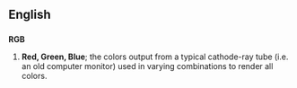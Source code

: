 ==English==

==={{Initialism}}===
'''RGB''' 
# '''Red, Green, Blue'''; the colors output from a typical cathode-ray tube (i.e. an old computer monitor) used in varying combinations to render all colors.  <!--Encyclopedic content that I'm too lazy to go over to Wikipedia and enter right now: Later, a coding convention (especially in HTML) used to specify the intensity of each of the three components needed to render a specific color.  For example, bgcolor="#ffffff" means a background color of white - red at hexadecimal FF or decimal 255, green at FF, and blue at FF.  In video display rendering, each pixel then has three bytes of information describing their intensity, thereby determining exactly how much video memory is then required.  256 ^ 3 ~= 16 million discrete colors that can then be displayed at any given pixel.)  -->

{{Wikipedia}}